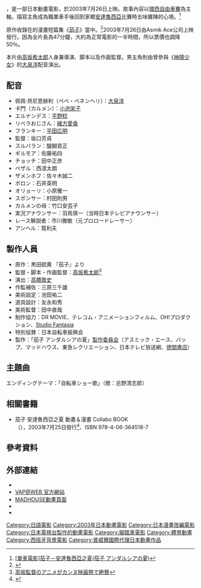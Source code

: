 {{multiple issues|
{{Untranslated-jargon|time=2017-04-23}}
{{expand|time=2016-10-29}}
{{expand Japanese|time=2016-10-29}}
}}
{{電影資訊框
| 片名     = 茄子 安達魯西亞之夏
| 電影原名 = 茄子 アンダルシアの夏
| 圖像     = 
| 圖像大小 = 
| 圖像說明 = 
| 片名表記 = 
| 副標題   = 
| 導演     = [[高坂希太郎|高坂希太郎]]
| 監製     = 
| 製片     = 丸山正雄
| 編劇     = 
| 劇本     = 高坂希太郎
| 故事     = 
| 原著     = 黑田硫黃
| 旁白     = 
| 統籌     = 
| 主演     = 
| 配樂     = [[本多俊之|本多俊之]]
| 片尾曲   = 自転車ショー歌
| 攝影     = 白井久男、岸克芳
| 剪輯     = 
| 製片商   = [[MADHOUSE|MADHOUSE]]
| 片長     = 47分
| 產地     = {{Flagicon|JPN}} 日本
| 語言     = 日語
| 上映日期 = {{Flagicon|JPN}} 2003年7月26日
| 發行商   = [[Asmik_Ace|Asmik Ace]]
| 發行日期 = 
| 公映許可 = 
| 預算     = 
| 票房     = 2億圓<ref>{{Cite journal |year = 2004|title = 2003年度 日本映画・外国映画 業界総決算 経営/製作/配給/興行のすべて |journal = [[電影旬報|電影旬報]] |issue = [[2004年|2004年]]（[[平成|平成]]16年）[[2月|2月]]下旬号 |pages = 160 |publisher = [[電影旬報社|電影旬報社]]}}</ref>
| 前集     = 
| 續集     = [[茄子_旅行箱中的候鳥|茄子 旅行箱中的候鳥]]
| 中國大陸片名 = 
| 香港片名 = 
| 澳門片名 = 
| 台灣片名 = 
| 新馬片名 = 
| 官方網站 = 
}}
{{Vgname|茄子-安達魯西亞之夏|ja=茄子 アンダルシアの夏|en=Nasu: Summer in Andalusia}}，是一部日本動畫電影，於2003年7月26日上映。故事內容以[[環西自由車賽|環西自由車賽]]為主軸，描寫主角成為職業車手後回到家鄉[[安達魯西亞|安達魯西亞]]比賽時五味雜陳的心境。<ref>[http://solomo.xinmedia.com/bike/1890-SummerinAndalusia {{Wayback|url=http://solomo.xinmedia.com/bike/1890-SummerinAndalusia |date=20180721192149 }} [單車電影<nowiki>]</nowiki>茄子－安達魯西亞之夏(茄子 アンダルシアの夏)]</ref>

原作收錄在{{link-ja|黑田硫黃|黒田硫黄}}的漫畫短篇集《[[茄子_(漫畫)|茄子]]》當中。<ref>{{Cite web |url=http://life-b.jp/?p=25494 |title=「茄子　アンダルシアの夏」を見てもっとロードレースが好きになる！ |access-date=2016-12-20 |archive-url=https://web.archive.org/web/20170305010822/http://life-b.jp/?p=25494 |archive-date=2017-03-05 |dead-url=yes }}</ref>2003年7月26日由Asmik Ace公司上映發行。因為全片長為47分鐘，大約為正常電影的一半時間，所以票價也調降50％。

本片由[[高坂希太郎|高坂希太郎]]人身兼導演、脚本以及作画監督。男主角則由曾參與《[[神隱少女|神隱少女]]》的[[大泉洋|大泉洋]]配音演出。

==配音==
*佩佩·貝尼恩赫利（ペペ・ベネンヘリ）：[[大泉洋|大泉洋]]
*卡門（カルメン）：[[小池栄子|小池栄子]]
*エルナンデス：[[平野稔|平野稔]]
*リベラおじさん：[[緒方愛香|緒方愛香]]
*フランキー：[[平田広明|平田広明]]
*監督：坂口芳貞
*スルバラン：醍醐貢正
*ギルモア：佐藤祐四
*チョッチ：田中正彦
*ベザル：西凛太朗
*ザメンホフ：佐々木誠二
*ボロン：石井英明
*オリョーリ：小原雅一
*スポンサー：村田則男
*カルメンの母：竹口安芸子
*実況アナウンサー：羽鳥慎一（当時日本テレビアナウンサー）
*レース解説者：市川雅敏（元プロロードレーサー）
*アンヘル：筧利夫

==製作人員==
*原作：黒田硫黄 『茄子』より
*監督・脚本・作画監督：[[高坂希太郎|高坂希太郎]]<ref>[https://web.archive.org/web/20031009131519/http://www.nikkansports.co.jp/ns/entertainment/f-et-tp0-030519-0024.html 高坂監督のアニメがカンヌ映画祭で絶賛]</ref>
*演出：[[高橋敦史|高橋敦史]]
*作監補佐：三原三千雄
*美術設定：池田祐二
*道具設計：友永和秀
*美術監督：田中直哉
*制作協力：DR MOVIE、テレコム・アニメーションフィルム、OH!プロダクション、[[Studio_Fantasia|Studio Fantasia]]
*特別協賛：日本自転車振興会
*製作：「茄子 アンダルシアの夏」[[製作委員会|製作委員会]]（アスミック・エース、バップ、マッドハウス、東急レクリエーション、日本テレビ放送網、[[徳間書店|徳間書店]]）

==主題曲==
エンディングテーマ：「自転車ショー歌」（歌：忌野清志郎）

== 相關書籍 ==
* 茄子 安達魯西亞之夏 動畫＆漫畫 Collabo BOOK<br>（{{lang|ja|茄子 アンダルシアの夏 アニメ＆漫画コラボBOOK}}），2003年7月25日發行<ref>{{cite web |publisher=講談社 |url=http://kc.kodansha.co.jp/product?item=0000040994 |title=茄子 アンダルシアの夏 アニメ＆漫画コラボBOOK |accessdate=2018-07-21 |archive-date=2019-11-28 |archive-url=https://web.archive.org/web/20191128161914/http://kc.kodansha.co.jp/product?item=0000040994 |dead-url=no }}</ref>、ISBN 978-4-06-364518-7

==參考資料==
<references />

== 外部連結 ==
* {{Cite web |url=http://www.nasu-summer.com/ |title=官方網站 |access-date=2018-07-21 |archive-url=https://web.archive.org/web/20141105103508/http://www.nasu-summer.com/ |archive-date=2014-11-05 |dead-url= }}
* [http://www.vap.co.jp/nasu/ {{Wayback|url=http://www.vap.co.jp/nasu/ |date=20190515223932 }} VAP@WEB 官方網站]
* [http://www.madhouse.co.jp/works/2004-2003/works_movie_nasu-summer.html {{Wayback|url=http://www.madhouse.co.jp/works/2004-2003/works_movie_nasu-summer.html |date=20200123135409 }} MADHOUSE動畫頁面]
* {{Allcinema title|241370|茄子 アンダルシアの夏}}
* {{Kinejun title|49505|茄子 アンダルシアの夏}}

{{Madhouse}}
{{DEFAULTSORT:Nasu: Andarushia no Natsu}}
[[Category:日語電影|Category:日語電影]]
[[Category:2003年日本動畫電影|Category:2003年日本動畫電影]]
[[Category:日本漫畫改編電影|Category:日本漫畫改編電影]]
[[Category:日本電視台製作的動畫電影|Category:日本電視台製作的動畫電影]]
[[Category:腳踏車電影|Category:腳踏車電影]]
[[Category:體育動畫|Category:體育動畫]]
[[Category:西班牙背景電影|Category:西班牙背景電影]]
[[Category:普威爾國際代理日本動畫作品|Category:普威爾國際代理日本動畫作品]]